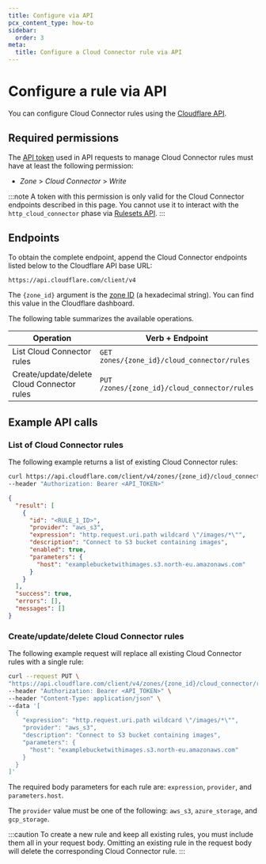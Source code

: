 ```yaml
---
title: Configure via API
pcx_content_type: how-to
sidebar:
  order: 3
meta:
  title: Configure a Cloud Connector rule via API
---
```


# Configure a rule via API

You can configure Cloud Connector rules using the [Cloudflare API](/fundamentals/api/).

## Required permissions

The [API token](/fundamentals/api/get-started/create-token/) used in API requests to manage Cloud Connector rules must have at least the following permission:

- _Zone_ > _Cloud Connector_ > _Write_

:::note
A token with this permission is only valid for the Cloud Connector endpoints described in this page. You cannot use it to interact with the `http_cloud_connector` phase via [Rulesets API](/ruleset-engine/rulesets-api/).
:::

## Endpoints

To obtain the complete endpoint, append the Cloud Connector endpoints listed below to the Cloudflare API base URL:

```txt
https://api.cloudflare.com/client/v4
```

The `{zone_id}` argument is the [zone ID](/fundamentals/setup/find-account-and-zone-ids/) (a hexadecimal string). You can find this value in the Cloudflare dashboard.

The following table summarizes the available operations.

Operation | Verb + Endpoint
----------|----------------
List Cloud Connector rules | `GET zones/{zone_id}/cloud_connector/rules`
Create/update/delete Cloud Connector rules | `PUT /zones/{zone_id}/cloud_connector/rules`

## Example API calls

### List of Cloud Connector rules

The following example returns a list of existing Cloud Connector rules:

```bash
curl https://api.cloudflare.com/client/v4/zones/{zone_id}/cloud_connector/rules \
--header "Authorization: Bearer <API_TOKEN>"
```

```json title="Example response"
{
  "result": [
    {
      "id": "<RULE_1_ID>",
      "provider": "aws_s3",
      "expression": "http.request.uri.path wildcard \"/images/*\"",
      "description": "Connect to S3 bucket containing images",
      "enabled": true,
      "parameters": {
        "host": "examplebucketwithimages.s3.north-eu.amazonaws.com"
      }
    }
  ],
  "success": true,
  "errors": [],
  "messages": []
}
```

### Create/update/delete Cloud Connector rules

The following example request will replace all existing Cloud Connector rules with a single rule:

```bash
curl --request PUT \
"https://api.cloudflare.com/client/v4/zones/{zone_id}/cloud_connector/rules" \
--header "Authorization: Bearer <API_TOKEN>" \
--header "Content-Type: application/json" \
--data '[
  {
    "expression": "http.request.uri.path wildcard \"/images/*\"",
    "provider": "aws_s3",
    "description": "Connect to S3 bucket containing images",
    "parameters": {
      "host": "examplebucketwithimages.s3.north-eu.amazonaws.com"
    }
  }
]'
```

The required body parameters for each rule are: `expression`, `provider`, and `parameters.host`.

The `provider` value must be one of the following: `aws_s3`, `azure_storage`, and `gcp_storage`.

:::caution
To create a new rule and keep all existing rules, you must include them all in your request body. Omitting an existing rule in the request body will delete the corresponding Cloud Connector rule.
:::